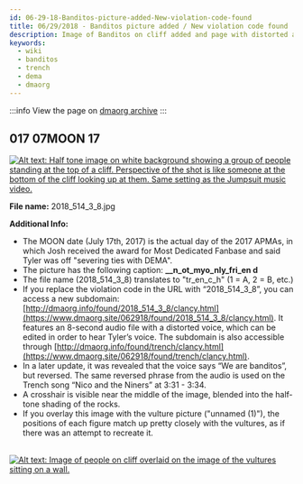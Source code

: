```yaml
---
id: 06-29-18-Banditos-picture-added-New-violation-code-found
title: 06/29/2018 - Banditos picture added / New violation code found
description: Image of Banditos on cliff added and page with distorted and reversed audio clip from NATN saying "we are banditos" discovered.
keywords:
  - wiki
  - banditos
  - trench
  - dema
  - dmaorg
---
```


:::info
View the page on [dmaorg archive](https://www.dmaorg.site/062918/found/15398642_14/clancy.html)
:::

## 017 07MOON 17
[![Alt text: Half tone image on white background showing a group of people standing at the top of a cliff. Perspective of the shot is like someone at the bottom of the cliff looking up at them. Same setting as the Jumpsuit music video.](./assets/2018_514_3_8.jpg)](./assets/2018_514_3_8.jpg)

**File name:** 2018_514_3_8.jpg

**Additional Info:**

- The MOON date (July 17th, 2017) is the actual day of the 2017 APMAs, in which Josh received the award for Most Dedicated Fanbase and said Tyler was off "severing ties with DEMA".
- The picture has the following caption: **__n_ot_myo_nly_fri_en d**
- The file name (2018_514_3_8) translates to "tr_en_c_h" (1 = A, 2 = B, etc.)
- If you replace the violation code in the URL with “2018_514_3_8”, you can access a new subdomain: [http://dmaorg.info/found/2018_514_3_8/clancy.html](https://www.dmaorg.site/062918/found/2018_514_3_8/clancy.html). It features an 8-second audio file with a distorted voice, which can be edited in order to hear Tyler’s voice. The subdomain is also accessible through [http://dmaorg.info/found/trench/clancy.html](https://www.dmaorg.site/062918/found/trench/clancy.html).
- In a later update, it was revealed that the voice says “We are banditos”, but reversed. The same reversed phrase from the audio is used on the Trench song “Nico and the Niners” at 3:31 - 3:34.
- A crosshair is visible near the middle of the image, blended into the half-tone shading of the rocks.
- If you overlay this image with the vulture picture ("unnamed (1)"), the positions of each figure match up pretty closely with the vultures, as if there was an attempt to recreate it.

&nbsp;&nbsp;&nbsp;&nbsp;&nbsp;&nbsp;&nbsp;&nbsp;[![Alt text: Image of people on cliff overlaid on the image of the vultures sitting on a wall.](./assets/2018-06-30_1218.png)](./assets/2018-06-30_1218.png)


